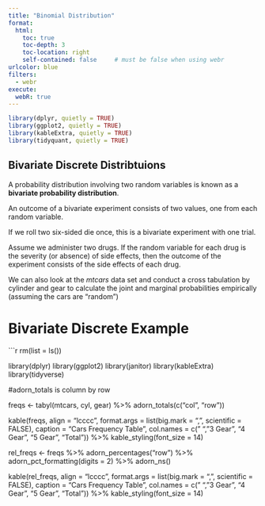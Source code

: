```yaml
---
title: "Binomial Distribution"
format:
  html:
    toc: true
    toc-depth: 3
    toc-location: right
    self-contained: false     # must be false when using webr
urlcolor: blue
filters:
  - webr
execute:
  webR: true
---
```


```r

library(dplyr, quietly = TRUE)
library(ggplot2, quietly = TRUE)
library(kableExtra, quietly = TRUE)
library(tidyquant, quietly = TRUE)

```

## Bivariate Discrete Distribtuions

A probability distribution involving two random variables is known as a **bivariate probability distribution**.

An outcome of a bivariate experiment consists of two values, one from each random variable.

If we roll two six-sided die once, this is a bivariate experiment with one trial. 

Assume we administer two drugs. If the random variable for each drug is the severity (or absence) of side effects, then the outcome of the experiment consists of the side effects of each drug.

We can also look at the *mtcars* data set and conduct a cross tabulation by cylinder and gear to calculate the joint and marginal probabilities empirically (assuming the cars are "random")

# Bivariate Discrete Example



```r

rm(list = ls())

library(dplyr)
library(ggplot2)
library(janitor)
library(kableExtra)
library(tidyverse)

#adorn_totals is column by row

freqs <- tabyl(mtcars, cyl, gear) %>%
  adorn_totals(c("col", "row"))

kable(freqs,
      align       = "lcccc", 
      format.args = list(big.mark = ",", scientific = FALSE),
      caption     = "Cars Frequency Table",
      col.names   = c(" ", "3 Gear", "4 Gear", "5 Gear", 
                      "Total")) %>%
  kable_styling(font_size = 14)

rel_freqs <- freqs %>%
  adorn_percentages("row") %>%
  adorn_pct_formatting(digits = 2) %>%
  adorn_ns()

kable(rel_freqs,
      align       = "lcccc", 
      format.args = list(big.mark = ",", scientific = FALSE),
      caption     = "Cars Frequency Table",
      col.names   = c(" ", "3 Gear", "4 Gear", "5 Gear", 
                      "Total")) %>%
  kable_styling(font_size = 14)